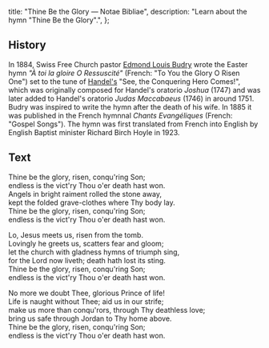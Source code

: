   title: "Thine Be the Glory — Notae Bibliae",
  description: "Learn about the hymn \"Thine Be the Glory\".",
};

<Initial text="Thine Be the Glory" />

## History

In 1884, Swiss Free Church pastor [Edmond Louis Budry](/liturgy/music/composers/edmond-louis-budry) wrote the Easter hymn *"À toi la gloire O Ressuscité"* (French: "To You the Glory O Risen One") set to the tune of [Handel's](/liturgy/music/composers/george-frideric-handel) "See, the Conquering Hero Comes!", which was originally composed for Handel's oratorio *Joshua* (1747) and was later added to Handel's oratorio *Judas Maccabaeus* (1746) in around 1751. Budry was inspired to write the hymn after the death of his wife. In 1885 it was published in the French hymnnal *Chants Evangéliques* (French: "Gospel Songs"). The hymn was first translated from French into English by English Baptist minister Richard Birch Hoyle in 1923.

## Text

Thine be the glory, risen, conqu'ring Son;<br/>
endless is the vict'ry Thou o'er death hast won.<br/>
Angels in bright raiment rolled the stone away,<br/>
kept the folded grave-clothes where Thy body lay.<br/>
Thine be the glory, risen, conqu'ring Son;<br/>
endless is the vict'ry Thou o'er death hast won.

Lo, Jesus meets us, risen from the tomb.<br/>
Lovingly he greets us, scatters fear and gloom;<br/>
let the church with gladness hymns of triumph sing,<br/>
for the Lord now liveth; death hath lost its sting.<br/>
Thine be the glory, risen, conqu'ring Son;<br/>
endless is the vict'ry Thou o'er death hast won.

No more we doubt Thee, glorious Prince of life!<br/>
Life is naught without Thee; aid us in our strife;<br/>
make us more than conqu'rors, through Thy deathless love;<br/>
bring us safe through Jordan to Thy home above.<br/>
Thine be the glory, risen, conqu'ring Son;<br/>
endless is the vict'ry Thou o'er death hast won.
